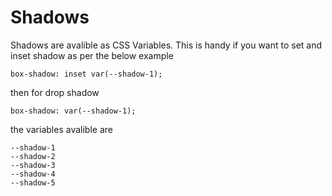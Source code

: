
<Meta title="1. Docs/Shadows" />

# Shadows

Shadows are avalible as CSS Variables. This is handy if you want to set and inset shadow as per the below example

```
box-shadow: inset var(--shadow-1);
```

then for drop shadow

```
box-shadow: var(--shadow-1);
```

the variables avalible are

```
--shadow-1
--shadow-2
--shadow-3
--shadow-4
--shadow-5
```

